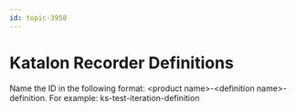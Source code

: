 ```yaml
---
id: topic-3958
---
```


# Katalon Recorder Definitions

Name the ID in the following format: &lt;product name&gt;-&lt;definition name&gt;-definition. For example: ks-test-iteration-definition

